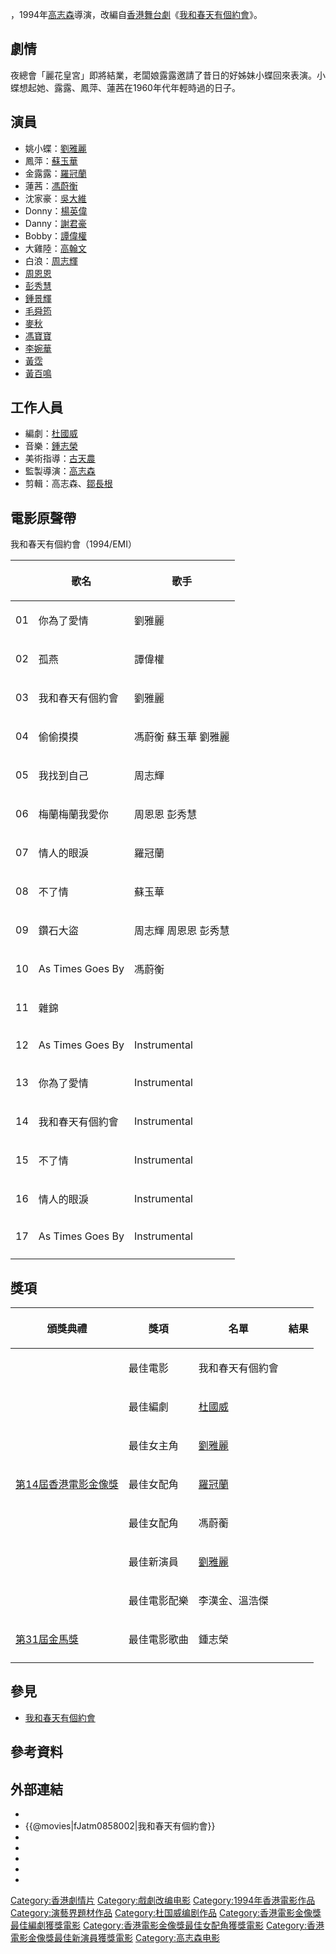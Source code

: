 {{no footnotes|time=2013-12-29T13:27:15+00:00}}
{{Infobox Film
|片名          = 我和春天有個約會
|電影原名      = ''{{lang|en|I Have a Date with Spring}}''
|圖像          = 
|圖像說明      = 
|導演          = [[高志森|高志森]]
|監製          = 高志森、[[杜國威|杜國威]]、[[古天農|古天農]]
|製片          = 王震球
|編劇          = [[杜國威|杜國威]]
|劇本          = 
|故事          = 
|原著          = 
|旁白          = 
|統籌          = 
|主演          = [[劉雅麗|劉雅麗]]<br>[[羅冠蘭|羅冠蘭]]<br>[[馮蔚衡|馮蔚衡]]<br>[[蘇玉華|蘇玉華]]<br>[[吳大維|吳大維]]<br>[[謝君豪|謝君豪]]
|分級          = 
|副標題        = 
|主題曲        = 〈我和春天有個約會〉／劉雅麗
|片頭曲        = 
|片尾曲        = 
|配樂          = 溫浩傑、李漢金、鍾志榮
|攝影          = 李嘉高
|剪輯          = [[鄒長根|鄒長根]]、高志森
|製片商        = 高志森影業有限公司<br>[[寰亞電影|寰亞電影有限公司]]<br>春天影業有限公司
|發行商        = 
|上映日期      = {{BHKG}}：{{Film date|1994|4|21}}
|發行日期      = 
|片長          = 86 分鐘
|產地          = {{英屬香港電影}}
|語言          = 粵語
|官方網站      = 
|預算          = 
|票房          = HK $21,410,490.00
|amg_id      = 1:269090
|imdb_id     = tt0111739
}}

{{engname|《我和春天有個約會》|''I Have a Date with Spring''}}，1994年[[高志森|高志森]]導演，改編自[[香港|香港]][[舞台劇|舞台劇]]《[[我和春天有個約會_(舞台劇)|我和春天有個約會]]》。

==劇情==
夜總會「麗花皇宮」即將結業，老闆娘露露邀請了昔日的好姊妹小蝶回來表演。小蝶想起她、露露、鳳萍、蓮茜在1960年代年輕時過的日子。

==演員==
*姚小蝶：[[劉雅麗|劉雅麗]]
*鳳萍：[[蘇玉華|蘇玉華]]
*金露露：[[羅冠蘭|羅冠蘭]]
*蓮茜：[[馮蔚衡|馮蔚衡]]
*沈家豪：[[吳大維|吳大維]]
*Donny：[[楊英偉|楊英偉]]
*Danny：[[謝君豪|謝君豪]]
*Bobby：[[譚偉權|譚偉權]]
*大雞陸：[[高翰文|高翰文]]
*白浪：[[周志輝|周志輝]]
*[[周恩恩|周恩恩]]
*[[彭秀慧|彭秀慧]]
*[[鍾景輝|鍾景輝]]
*[[毛舜筠|毛舜筠]]
*[[麥秋|麥秋]]
*[[馮寶寶|馮寶寶]]
*[[李婉華|李婉華]]
*[[黃霑|黃霑]]
*[[黃百鳴|黃百鳴]]

==工作人員==
*編劇：[[杜國威|杜國威]]
*音樂：[[鍾志榮|鍾志榮]]
*美術指導：[[古天農|古天農]]
*監製導演：[[高志森|高志森]]
*剪輯：高志森、[[鄒長根|鄒長根]]

==電影原聲帶==
我和春天有個約會（1994/EMI）
{| class="wikitable" width="45%"
|-
!
!歌名
!歌手
|-
| 01 || 你為了愛情 || 劉雅麗
|-
| 02 || 孤燕 || 譚偉權
|-
| 03 || 我和春天有個約會 || 劉雅麗
|-
| 04 || 偷偷摸摸 || 馮蔚衡 蘇玉華 劉雅麗 
|-
| 05 || 我找到自己 || 周志輝
|-
| 06 || 梅蘭梅蘭我愛你 || 周恩恩 彭秀慧
|-
| 07 || 情人的眼淚 || 羅冠蘭
|-
| 08 || 不了情 || 蘇玉華
|-
| 09 || 鑽石大盜 || 周志輝 周恩恩 彭秀慧
|-
| 10 || As Times Goes By || 馮蔚衡
|-
| 11 || 雜錦 ||
|-
| 12 || As Times Goes By || Instrumental
|-
| 13 || 你為了愛情 || Instrumental
|-
| 14 || 我和春天有個約會 || Instrumental
|-
| 15 || 不了情 || Instrumental
|-
| 16 || 情人的眼淚 || Instrumental
|-
| 17 || As Times Goes By || Instrumental
|-
|}
== 獎項 ==
{|class="wikitable" 
!頒獎典禮!!獎項!!名單!!結果
|-
| rowspan="7" |[[第14屆香港電影金像獎|第14屆香港電影金像獎]]
|最佳電影
|我和春天有個約會
|{{nom}}
|-
|最佳編劇
|[[杜國威|杜國威]]
|{{won}}
|-
|最佳女主角
|[[劉雅麗|劉雅麗]]
|{{nom}}
|-
|最佳女配角
|[[羅冠蘭|羅冠蘭]]
|{{won}}
|-
|最佳女配角
|馮蔚蘅
|{{nom}}
|-
|最佳新演員
|[[劉雅麗|劉雅麗]]
|{{won}}
|-
|最佳電影配樂
|李漢金、溫浩傑
|{{nom}}
|-
| rowspan="1" |[[第31屆金馬獎|第31屆金馬獎]]
|最佳電影歌曲
|鍾志榮
|{{nom}}
|-
|}

== 參見 ==
*[[我和春天有個約會|我和春天有個約會]]

== 參考資料 ==
{{reflist}}

== 外部連結 ==
*{{hkmdb title|7825|我和春天有個約會}}
*{{@movies|fJatm0858002|我和春天有個約會}}
*{{douban|title=我和春天有個約會}}
*{{Mtime|79270|我和春天有個約會}}
*{{Amg movie|269090|我和春天有個約會}}
*{{rotten-tomatoes|i_have_a_date_with_spring|我和春天有個約會}}
*{{imdb title|0111739|我和春天有個約會}}

{{香港電影金像獎最佳編劇}}
[[Category:香港劇情片|Category:香港劇情片]]
[[Category:戲劇改编电影|Category:戲劇改编电影]]
[[Category:1994年香港電影作品|Category:1994年香港電影作品]]
[[Category:演藝界題材作品|Category:演藝界題材作品]]
[[Category:杜国威编剧作品|Category:杜国威编剧作品]]
[[Category:香港電影金像獎最佳編劇獲獎電影|Category:香港電影金像獎最佳編劇獲獎電影]]
[[Category:香港電影金像獎最佳女配角獲獎電影|Category:香港電影金像獎最佳女配角獲獎電影]]
[[Category:香港電影金像獎最佳新演員獲獎電影|Category:香港電影金像獎最佳新演員獲獎電影]]
[[Category:高志森电影|Category:高志森电影]]